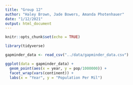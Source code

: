 ```yaml
---
title: "Group 12"
author: "Haley Brown, Jade Bowers, Amanda Photenhauer"
date: "1/12/2021"
output: html_document
---
```


```r
knitr::opts_chunk$set(echo = TRUE)
```

```r
library(tidyverse)
```

```r
gapminder_data <- read_csv("../data/gapminder_data.csv")
```

```r
ggplot(data = gapminder_data) +
  geom_point(aes(x = year, y = pop/1000000)) +
  facet_wrap(vars(continent)) +
  labs(x = "Year", y = "Population Per Mil")
  
```

